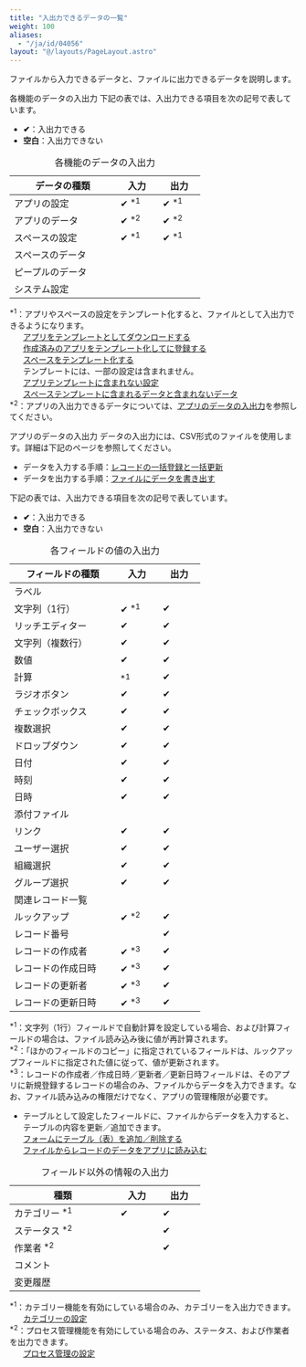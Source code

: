 ```yaml
---
title: "入出力できるデータの一覧"
weight: 100
aliases:
  - "/ja/id/04056"
layout: "@/layouts/PageLayout.astro"
---
```




ファイルから入力できるデータと、ファイルに出力できるデータを説明します。

<Heading id="other_import_export_10">各機能のデータの入出力</Heading>
下記の表では、入出力できる項目を次の記号で表しています。

* **&#10004;**：入出力できる
* **空白**：入出力できない

<table>
<caption>各機能のデータの入出力</caption>
    <thead>
        <tr>
            <th>データの種類</th>
            <th>入力</th>
            <th>出力</th>
        </tr>
    </thead>
    <tbody>
        <tr>
            <td>アプリの設定</td>
            <td>&#10004; <sup>*1</sup></td>
            <td>&#10004; <sup>*1</sup></td>
        </tr>
        <tr>
            <td style="width: 170px;">アプリのデータ</td>
            <td style="width: 58px;">&#10004; <sup>*2</sup></td>
            <td style="width: 58px;">&#10004; <sup>*2</sup></td>
        </tr>
        <tr>
            <td style="width: 170px;">スペースの設定</td>
            <td style="width: 58px;">&#10004; <sup>*1</sup></td>
            <td style="width: 58px;">&#10004; <sup>*1</sup></td>
        </tr>
        <tr>
            <td>スペースのデータ</td>
            <td></td>
            <td></td>
        </tr>
        <tr>
            <td>ピープルのデータ</td>
            <td></td>
            <td></td>
        </tr>
        <tr>
            <td>システム設定</td>
            <td></td>
            <td></td>
        </tr>
    </tbody>
</table>

<sup>\*1</sup>：アプリやスペースの設定をテンプレート化すると、ファイルとして入出力できるようになります。  
&nbsp;&nbsp;&nbsp;&nbsp;&nbsp;&nbsp;[アプリをテンプレートとしてダウンロードする](/k/ja/id/040493.html)  
&nbsp;&nbsp;&nbsp;&nbsp;&nbsp;&nbsp;[作成済みのアプリをテンプレート化して<Kintone />に登録する](/k/ja/id/04018.html)  
&nbsp;&nbsp;&nbsp;&nbsp;&nbsp;&nbsp;[スペースをテンプレート化する](/k/ja/id/04075.html)  
&nbsp;&nbsp;&nbsp;&nbsp;&nbsp;&nbsp;テンプレートには、一部の設定は含まれません。  
&nbsp;&nbsp;&nbsp;&nbsp;&nbsp;&nbsp;[アプリテンプレートに含まれない設定](/k/ja/id/04021.html)  
&nbsp;&nbsp;&nbsp;&nbsp;&nbsp;&nbsp;[スペーステンプレートに含まれるデータと含まれないデータ](/k/ja/id/04078.html)  
<sup>\*2</sup>：アプリの入出力できるデータについては、[アプリのデータの入出力](#appdata)を参照してください。

<Heading id="appdata">アプリのデータの入出力</Heading>
データの入出力には、CSV形式のファイルを使用します。詳細は下記のページを参照してください。

* データを入力する手順：[レコードの一括登録と一括更新](/k/ja/id/040720.html)
* データを出力する手順：[ファイルにデータを書き出す](/k/ja/id/040452.html)

下記の表では、入出力できる項目を次の記号で表しています。

* **&#10004;**：入出力できる
* **空白**：入出力できない

<table>
<caption>各フィールドの値の入出力</caption>
    <thead>
        <tr>
            <th>フィールドの種類</th>
            <th>入力</th>
            <th>出力</th>
        </tr>
    </thead>
    <tbody>
        <tr>
            <td>ラベル</td>
            <td></td>
            <td></td>
        </tr>
        <tr>
            <td>文字列（1行）</td>
            <td>&#10004; <sup>*1</sup></td>
            <td>&#10004;</td>
        </tr>
        <tr>
            <td>リッチエディター</td>
            <td>&#10004;</td>
            <td>&#10004;</td>
        </tr>
        <tr>
            <td>文字列（複数行）</td>
            <td>&#10004;</td>
            <td>&#10004;</td>
        </tr>
        <tr>
            <td>数値</td>
            <td>&#10004;</td>
            <td>&#10004;</td>
        </tr>
        <tr>
            <td>計算</td>
            <td><sup>*1</sup></td>
            <td>&#10004;</td>
        </tr>
        <tr>
            <td>ラジオボタン</td>
            <td>&#10004;</td>
            <td>&#10004;</td>
        </tr>
        <tr>
            <td>チェックボックス</td>
            <td>&#10004;</td>
            <td>&#10004;</td>
        </tr>
        <tr>
            <td>複数選択</td>
            <td>&#10004;</td>
            <td>&#10004;</td>
        </tr>
        <tr>
            <td>ドロップダウン</td>
            <td>&#10004;</td>
            <td>&#10004;</td>
        </tr>
        <tr>
            <td>日付</td>
            <td>&#10004;</td>
            <td>&#10004;</td>
        </tr>
        <tr>
            <td style="width: 170px;">時刻</td>
            <td style="width: 58px;">&#10004;</td>
            <td style="width: 58px;">&#10004;</td>
        </tr>
        <tr>
            <td>日時</td>
            <td>&#10004;</td>
            <td>&#10004;</td>
        </tr>
        <tr>
            <td>添付ファイル</td>
            <td></td>
            <td></td>
        </tr>
        <tr>
            <td>リンク</td>
            <td>&#10004;</td>
            <td>&#10004;</td>
        </tr>
        <tr>
            <td>ユーザー選択</td>
            <td>&#10004;</td>
            <td>&#10004;</td>
        </tr>
        <tr>
            <td>組織選択</td>
            <td>&#10004;</td>
            <td>&#10004;</td>
        </tr>
        <tr>
            <td>グループ選択</td>
            <td>&#10004;</td>
            <td>&#10004;</td>
        </tr>
        <tr>
            <td>関連レコード一覧</td>
            <td></td>
            <td></td>
        </tr>
        <tr>
            <td>ルックアップ</td>
            <td>&#10004; <sup>*2</sup></td>
            <td>&#10004;</td>
        </tr>
        <tr>
            <td>レコード番号</td>
            <td></td>
            <td>&#10004;</td>
        </tr>
        <tr>
            <td>レコードの作成者</td>
            <td>&#10004; <sup>*3</sup></td>
            <td>&#10004;</td>
        </tr>
        <tr>
            <td>レコードの作成日時</td>
            <td>&#10004; <sup>*3</sup></td>
            <td>&#10004;</td>
        </tr>
        <tr>
            <td>レコードの更新者</td>
            <td>&#10004; <sup>*3</sup></td>
            <td>&#10004;</td>
        </tr>
        <tr>
            <td>レコードの更新日時</td>
            <td>&#10004; <sup>*3</sup></td>
            <td>&#10004;</td>
        </tr>
    </tbody>
</table>

<sup>\*1</sup>：文字列（1行）フィールドで自動計算を設定している場合、および計算フィールドの場合は、ファイル読み込み後に値が再計算されます。  
<sup>\*2</sup>：「ほかのフィールドのコピー」に指定されているフィールドは、ルックアップフィールドに指定された値に従って、値が更新されます。  
<sup>\*3</sup>：レコードの作成者／作成日時／更新者／更新日時フィールドは、そのアプリに新規登録するレコードの場合のみ、ファイルからデータを入力できます。なお、ファイル読み込みの権限だけでなく、アプリの管理権限が必要です。

<Note>

* テーブルとして設定したフィールドに、ファイルからデータを入力すると、テーブルの内容を更新／追加できます。  
  [フォームにテーブル（表）を追加／削除する](/k/ja/id/040555.html)  
  [ファイルからレコードのデータをアプリに読み込む](/k/ja/id/040724.html)


</Note>

<table>
<caption>フィールド以外の情報の入出力</caption>
    <thead>
        <tr>
            <th style="width: 170px;">種類</th>
            <th style="width: 58px;">入力</th>
            <th style="width: 58px;">出力</th>
        </tr>
    </thead>
    <tbody>
        <tr>
            <td>カテゴリー <sup>*1</sup></td>
            <td>&#10004;</td>
            <td>&#10004;</td>
        </tr>
        <tr>
            <td>ステータス <sup>*2</sup></td>
            <td></td>
            <td>&#10004;</td>
        </tr>
        <tr>
            <td>作業者 <sup>*2</sup></td>
            <td></td>
            <td>&#10004;</td>
        </tr>
        <tr>
            <td>コメント</td>
            <td></td>
            <td></td>
        </tr>
        <tr>
            <td>変更履歴</td>
            <td></td>
            <td></td>
        </tr>
    </tbody>
</table>

<sup>\*1</sup>：カテゴリー機能を有効にしている場合のみ、カテゴリーを入出力できます。  
&nbsp;&nbsp;&nbsp;&nbsp;&nbsp;&nbsp;[カテゴリーの設定](/k/ja/id/040489.html)  
<sup>\*2</sup>：プロセス管理機能を有効にしている場合のみ、ステータス、および作業者を出力できます。  
&nbsp;&nbsp;&nbsp;&nbsp;&nbsp;&nbsp;[プロセス管理の設定](/k/ja/id/040568.html)
